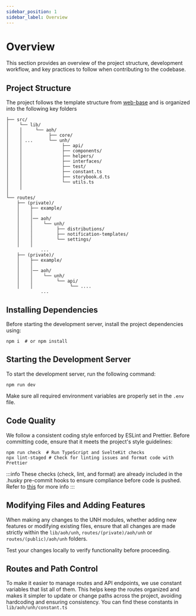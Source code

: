 ```yaml
---
sidebar_position: 1
sidebar_label: Overview
---
```


# Overview
This section provides an overview of the project structure, development workflow, and key practices to follow when contributing to the codebase.

## Project Structure
The project follows the template structure from [web-base](/docs/modules/web-base/overview.md) and is organized into the following key folders

```
├── src/
│    └── lib/
│    │     └── aoh/
│    │          ├── core/
│    │ ...      └── unh/
│    │               ├── api/
│    │               ├── components/
│    │               ├── helpers/
│    │               ├── interfaces/
│    │               ├── test/
│    │               ├── constant.ts
│    │               ├── storybook.d.ts
│    │               └── utils.ts
│    │
│
└── routes/
    ├── (private)/
    │    ├── example/
    │    │
    │    │── aoh/
    │    │    └── unh/
    │    │         ├── distributions/
    │    │         ├── notification-templates/
    │    │         └── settings/
    │    │              
             ...
    ├── (private)/
    │    ├── example/
    │    │
    │    │── aoh/
    │    │    └── unh/
    │    │         └── api/
    │    │              └── ....
             ...
```

## Installing Dependencies
Before starting the development server, install the project dependencies using:

```
npm i  # or npm install
```

## Starting the Development Server
To start the development server, run the following command:

```
npm run dev
```

Make sure all required environment variables are properly set in the `.env` file.

## Code Quality
We follow a consistent coding style enforced by ESLint and Prettier. Before committing code, ensure that it meets the project's style guidelines:

```
npm run check  # Run TypeScript and SvelteKit checks
npx lint-staged # Check for linting issues and format code with Prettier
```

:::info
These checks (check, lint, and format) are already included in the .husky pre-commit hooks to ensure compliance before code is pushed. Refer to [this](/docs/contributing/development/source-control.mdx) for more info
:::

## Modifying Files and Adding Features
When making any changes to the UNH modules, whether adding new features or modifying existing files, ensure that all changes are made strictly within the `lib/aoh/unh`, `routes/(private)/aoh/unh` or `routes/(public)/aoh/unh` folders.

Test your changes locally to verify functionality before proceeding.

## Routes and Path Control
To make it easier to manage routes and API endpoints, we use constant variables that list all of them. This helps keep the routes organized and makes it simpler to update or change paths across the project, avoiding hardcoding and ensuring consistency. You can find these constants in `lib/aoh/unh/constant.ts`
